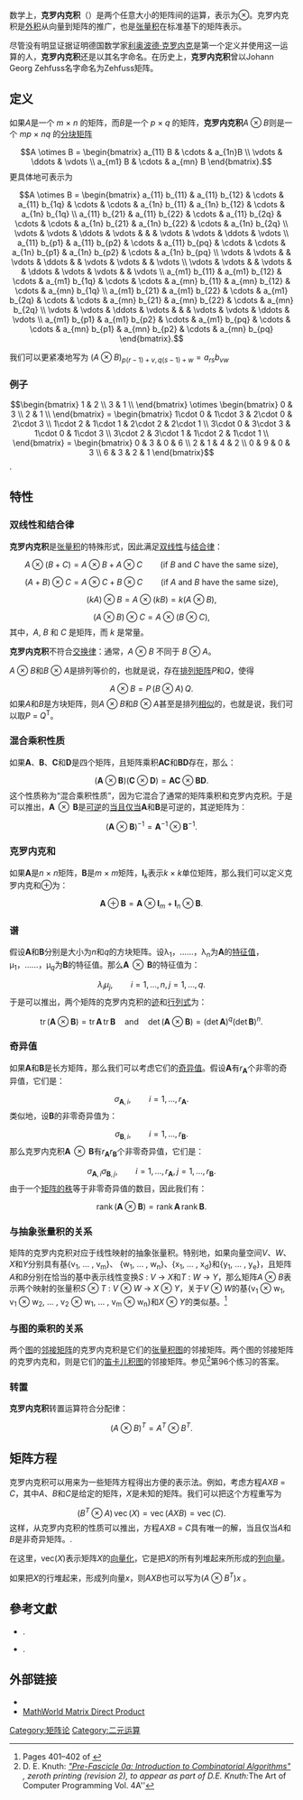 {{NoteTA|G1=Math}}
{{线性代数}}
数学上，'''克罗内克积'''（{{lang-en|Kronecker product}}）是两个任意大小的矩阵间的运算，表示为⊗。克罗内克积是[[外积|外积]]从向量到矩阵的推广，也是[[张量积|张量积]]在标准基下的矩阵表示。

尽管没有明显证据证明德国数学家[[利奥波德·克罗内克|利奥波德·克罗内克]]是第一个定义并使用这一运算的人，'''克罗内克积'''还是以其名字命名。在历史上，'''克罗内克积'''曾以Johann Georg Zehfuss名字命名为Zehfuss矩阵。

== 定义 ==

如果''A''是一个 ''m'' × ''n'' 的矩阵，而''B''是一个 ''p'' × ''q'' 的矩阵，'''克罗内克积'''<math>A \otimes B</math>则是一个 ''mp'' × ''nq'' 的[[分块矩阵|分块矩阵]]
:<math> A \otimes B = \begin{bmatrix} a_{11} B & \cdots & a_{1n}B \\ \vdots & \ddots & \vdots \\ a_{m1} B & \cdots & a_{mn} B \end{bmatrix}. </math>
更具体地可表示为
:<math> A \otimes B = \begin{bmatrix}
   a_{11} b_{11} & a_{11} b_{12} & \cdots & a_{11} b_{1q} & 
                   \cdots & \cdots & a_{1n} b_{11} & a_{1n} b_{12} & \cdots & a_{1n} b_{1q} \\
   a_{11} b_{21} & a_{11} b_{22} & \cdots & a_{11} b_{2q} & 
                   \cdots & \cdots & a_{1n} b_{21} & a_{1n} b_{22} & \cdots & a_{1n} b_{2q} \\
   \vdots & \vdots & \ddots & \vdots & & & \vdots & \vdots & \ddots & \vdots \\
   a_{11} b_{p1} & a_{11} b_{p2} & \cdots & a_{11} b_{pq} & 
                   \cdots & \cdots & a_{1n} b_{p1} & a_{1n} b_{p2} & \cdots & a_{1n} b_{pq} \\
   \vdots & \vdots & & \vdots & \ddots & & \vdots & \vdots & & \vdots \\
   \vdots & \vdots & & \vdots & & \ddots & \vdots & \vdots & & \vdots \\
   a_{m1} b_{11} & a_{m1} b_{12} & \cdots & a_{m1} b_{1q} & 
                   \cdots & \cdots & a_{mn} b_{11} & a_{mn} b_{12} & \cdots & a_{mn} b_{1q} \\
   a_{m1} b_{21} & a_{m1} b_{22} & \cdots & a_{m1} b_{2q} & 
                   \cdots & \cdots & a_{mn} b_{21} & a_{mn} b_{22} & \cdots & a_{mn} b_{2q} \\
   \vdots & \vdots & \ddots & \vdots & & & \vdots & \vdots & \ddots & \vdots \\
   a_{m1} b_{p1} & a_{m1} b_{p2} & \cdots & a_{m1} b_{pq} & 
                   \cdots & \cdots & a_{mn} b_{p1} & a_{mn} b_{p2} & \cdots & a_{mn} b_{pq} 
\end{bmatrix}. </math>

我们可以更紧凑地写为
<math>
(A\otimes B)_{p(r-1)+v, q(s-1)+w} = a_{rs} b_{vw}
</math>

=== 例子 ===

:<math>
  \begin{bmatrix} 
    1 & 2 \\ 
    3 & 1 \\ 
  \end{bmatrix}
\otimes
  \begin{bmatrix} 
    0 & 3 \\ 
    2 & 1 \\ 
  \end{bmatrix}
=
  \begin{bmatrix} 
    1\cdot 0 & 1\cdot 3 & 2\cdot 0 & 2\cdot 3 \\ 
    1\cdot 2 & 1\cdot 1 & 2\cdot 2 & 2\cdot 1 \\ 
    3\cdot 0 & 3\cdot 3 & 1\cdot 0 & 1\cdot 3 \\ 
    3\cdot 2 & 3\cdot 1 & 1\cdot 2 & 1\cdot 1 \\ 
  \end{bmatrix}

=
  \begin{bmatrix} 
    0 & 3 & 0 & 6 \\ 
    2 & 1 & 4 & 2 \\
    0 & 9 & 0 & 3 \\
    6 & 3 & 2 & 1
  \end{bmatrix}
</math>.

== 特性 ==
=== 双线性和结合律 ===

'''克罗内克积'''是[[张量积|张量积]]的特殊形式，因此满足[[双线性映射|双线性]]与[[结合律|结合律]]：
:<math> A \otimes (B+C) = A \otimes B + A \otimes C \qquad \mbox{(if } B \mbox{ and } C \mbox{ have the same size)}, </math>
:<math> (A+B) \otimes C = A \otimes C + B \otimes C \qquad \mbox{(if } A \mbox{ and } B \mbox{ have the same size)}, </math>
:<math> (kA) \otimes B = A \otimes (kB) = k(A \otimes B), </math>
:<math> (A \otimes B) \otimes C = A \otimes (B \otimes C), </math>
其中，''A'', ''B'' 和 ''C'' 是矩阵，而 ''k'' 是常量。

'''克罗内克积'''不符合[[交换律|交换律]]：通常，''A'' ⊗ ''B'' 不同于 ''B'' ⊗ ''A''。 

''A'' ⊗ ''B''和''B'' ⊗ ''A''是排列等价的，也就是说，存在[[排列矩阵|排列矩阵]]''P''和''Q''，使得
:<math> A \otimes B = P \, (B \otimes A) \, Q. </math>
如果''A''和''B''是方块矩阵，则''A'' ⊗ ''B''和''B'' ⊗ ''A''甚至是排列[[相似矩阵|相似]]的，也就是说，我们可以取''P'' = ''Q''<sup>T</sup>。

=== 混合乘积性质 ===

如果'''A'''、'''B'''、'''C'''和'''D'''是四个矩阵，且矩阵乘积'''AC'''和'''BD'''存在，那么：
:<math> (\mathbf{A} \otimes \mathbf{B})(\mathbf{C} \otimes \mathbf{D}) = \mathbf{AC} \otimes \mathbf{BD}. </math>
这个性质称为“混合乘积性质”，因为它混合了通常的矩阵乘积和克罗内克积。于是可以推出，'''A''' <math>\,\otimes\,</math> '''B'''是[[可逆矩阵|可逆]]的[[当且仅当|当且仅当]]'''A'''和'''B'''是可逆的，其逆矩阵为：
:<math> (\mathbf{A} \otimes \mathbf{B})^{-1} = \mathbf{A}^{-1} \otimes \mathbf{B}^{-1}. </math>

=== 克罗内克和 ===

如果'''A'''是''n'' × ''n''矩阵，'''B'''是''m'' × ''m''矩阵，<math>\mathbf{I}_k</math>表示''k'' × ''k''单位矩阵，那么我们可以定义克罗内克和<math>\oplus</math>为：
:<math> \mathbf{A} \oplus \mathbf{B} = \mathbf{A} \otimes \mathbf{I}_m + \mathbf{I}_n \otimes \mathbf{B}. </math>

=== 谱 ===

假设'''A'''和'''B'''分别是大小为''n''和''q''的方块矩阵。设λ<sub>1</sub>，……，λ<sub>''n''</sub>为'''A'''的[[特征值|特征值]]，μ<sub>1</sub>，……，μ<sub>''q''</sub>为'''B'''的特征值。那么'''A''' <math>\,\otimes\,</math> '''B'''的特征值为：
:<math> \lambda_i \mu_j, \qquad i=1,\ldots,n ,\, j=1,\ldots,q. </math>
于是可以推出，两个矩阵的克罗内克积的[[迹|迹]]和[[行列式|行列式]]为：
:<math> \operatorname{tr}(\mathbf{A} \otimes \mathbf{B}) = \operatorname{tr} \mathbf{A} \, \operatorname{tr} \mathbf{B} \quad\mbox{and}\quad \det(\mathbf{A} \otimes \mathbf{B}) = (\det \mathbf{A})^q (\det \mathbf{B})^n. </math>

=== 奇异值 ===

如果'''A'''和'''B'''是长方矩阵，那么我们可以考虑它们的[[奇异值分解|奇异值]]。假设'''A'''有''r''<sub>'''A'''</sub>个非零的奇异值，它们是：
:<math> \sigma_{\mathbf{A},i}, \qquad i = 1, \ldots, r_\mathbf{A}. </math>
类似地，设'''B'''的非零奇异值为：
:<math> \sigma_{\mathbf{B},i}, \qquad i = 1, \ldots, r_\mathbf{B}. </math>
那么克罗内克积'''A''' <math>\,\otimes\,</math> '''B'''有''r''<sub>'''A'''</sub>''r''<sub>'''B'''</sub>个非零奇异值，它们是：
:<math> \sigma_{\mathbf{A},i} \sigma_{\mathbf{B},j}, \qquad i=1,\ldots,r_\mathbf{A} ,\, j=1,\ldots,r_\mathbf{B}. </math>
由于一个[[矩阵的秩|矩阵的秩]]等于非零奇异值的数目，因此我们有：
:<math> \operatorname{rank}(\mathbf{A} \otimes \mathbf{B}) = \operatorname{rank} \mathbf{A} \, \operatorname{rank} \mathbf{B}. </math>

=== 与抽象张量积的关系 ===

矩阵的克罗内克积对应于线性映射的抽象张量积。特别地，如果向量空间''V''、''W''、''X''和''Y''分别具有基{v<sub>1</sub>, ... , v<sub>m</sub>}、 {w<sub>1</sub>, ... , w<sub>n</sub>}、{x<sub>1</sub>, ... , x<sub>d</sub>}和{y<sub>1</sub>, ... , y<sub>e</sub>}，且矩阵''A''和''B''分别在恰当的基中表示线性变换''S'' : ''V'' → ''X''和''T'' : ''W'' → ''Y''，那么矩阵''A'' ⊗ ''B''表示两个映射的张量积''S'' ⊗ ''T'' : ''V'' ⊗ ''W'' → ''X'' ⊗ ''Y''，关于''V'' ⊗ ''W''的基{v<sub>1</sub> ⊗ w<sub>1</sub>, v<sub>1</sub> ⊗ w<sub>2</sub>, ... , v<sub>2</sub> ⊗ w<sub>1</sub>, ... , v<sub>m</sub> ⊗ w<sub>n</sub>}和''X'' ⊗ ''Y''的类似基。<ref>Pages 401–402 of {{Citation
| last=Dummit
| first=David S.
| last2=Foote
| first2=Richard M.
| title=Abstract Algebra
| edition=2
| year=1999
| publisher=John Wiley and Sons, Inc.
| place=New York
| isbn=0-471-36857-1
}}</ref>

=== 与图的乘积的关系 ===

两个[[图_(数学)|图]]的[[邻接矩阵|邻接矩阵]]的克罗内克积是它们的[[图的张量积|张量积图]]的邻接矩阵。两个图的邻接矩阵的克罗内克和，则是它们的[[图的笛卡儿积|笛卡儿积图]]的邻接矩阵。参见<ref name="TAOCP0a">D. E. Knuth: ''
[http://www-cs-faculty.stanford.edu/~knuth/fasc0a.ps.gz "Pre-Fascicle 0a: Introduction to Combinatorial Algorithms"] {{Wayback|url=http://www-cs-faculty.stanford.edu/~knuth/fasc0a.ps.gz |date=20190513215832 }}, zeroth printing (revision 2), to appear as part of D.E. Knuth: ''The Art of Computer Programming Vol. 4A''</ref>第96个练习的答案。

=== 转置 ===

'''克罗内克积'''转置运算符合分配律：
:<math>(A\otimes B)^T = A^T \otimes B^T.</math>

== 矩阵方程 ==

克罗内克积可以用来为一些矩阵方程得出方便的表示法。例如，考虑方程''AXB'' = ''C''，其中''A''、''B''和''C''是给定的矩阵，''X''是未知的矩阵。我们可以把这个方程重写为
:<math> (B^{T} \otimes A) \, \operatorname{vec}(X) = \operatorname{vec}(AXB) = \operatorname{vec}(C). </math>
这样，从克罗内克积的性质可以推出，方程''AXB'' = ''C''具有唯一的解，当且仅当''A''和''B''是非奇异矩阵。{{harv|Horn|Johnson|1991|loc=Lemma 4.3.1}}.

在这里，vec(''X'')表示矩阵''X''的[[向量化|向量化]]，它是把''X''的所有列堆起来所形成的[[列向量|列向量]]。

如果把''X''的行堆起来，形成列向量''x''，则<math> AXB </math>也可以写为<math> (A \otimes B^{T})x </math> {{harv|Jain|1989|loc=2.8 block Matrices and Kronecker Products}}。

== 參考文獻 ==

<references/>
* {{citation | first1=Roger A. | last1=Horn | first2=Charles R. | last2=Johnson | year=1991 | title=Topics in Matrix Analysis | publisher=Cambridge University Press | isbn=0-521-46713-6 }}.

*{{citation | first1=Anil K. | last1=Jain | year = 1989 | title=Fundamentals of Digital Image Processing | publisher= Prentice Hall | isbn=0-13-336165-9}}.

== 外部链接 ==

* {{planetmath reference|id=4163|title=Kronecker product}}
* [http://mathworld.wolfram.com/MatrixDirectProduct.html MathWorld Matrix Direct Product] {{Wayback|url=http://mathworld.wolfram.com/MatrixDirectProduct.html |date=20190511213949 }}

[[Category:矩阵论|Category:矩阵论]]
[[Category:二元运算|Category:二元运算]]